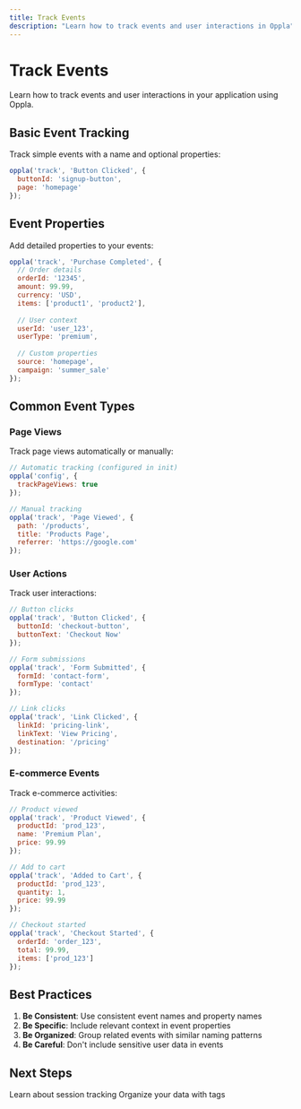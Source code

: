 ```yaml
---
title: Track Events
description: "Learn how to track events and user interactions in Oppla"
---
```


# Track Events

Learn how to track events and user interactions in your application using Oppla.

## Basic Event Tracking

Track simple events with a name and optional properties:

```javascript
oppla('track', 'Button Clicked', {
  buttonId: 'signup-button',
  page: 'homepage'
});
```

## Event Properties

Add detailed properties to your events:

```javascript
oppla('track', 'Purchase Completed', {
  // Order details
  orderId: '12345',
  amount: 99.99,
  currency: 'USD',
  items: ['product1', 'product2'],
  
  // User context
  userId: 'user_123',
  userType: 'premium',
  
  // Custom properties
  source: 'homepage',
  campaign: 'summer_sale'
});
```

## Common Event Types

### Page Views

Track page views automatically or manually:

```javascript
// Automatic tracking (configured in init)
oppla('config', {
  trackPageViews: true
});

// Manual tracking
oppla('track', 'Page Viewed', {
  path: '/products',
  title: 'Products Page',
  referrer: 'https://google.com'
});
```

### User Actions

Track user interactions:

```javascript
// Button clicks
oppla('track', 'Button Clicked', {
  buttonId: 'checkout-button',
  buttonText: 'Checkout Now'
});

// Form submissions
oppla('track', 'Form Submitted', {
  formId: 'contact-form',
  formType: 'contact'
});

// Link clicks
oppla('track', 'Link Clicked', {
  linkId: 'pricing-link',
  linkText: 'View Pricing',
  destination: '/pricing'
});
```

### E-commerce Events

Track e-commerce activities:

```javascript
// Product viewed
oppla('track', 'Product Viewed', {
  productId: 'prod_123',
  name: 'Premium Plan',
  price: 99.99
});

// Add to cart
oppla('track', 'Added to Cart', {
  productId: 'prod_123',
  quantity: 1,
  price: 99.99
});

// Checkout started
oppla('track', 'Checkout Started', {
  orderId: 'order_123',
  total: 99.99,
  items: ['prod_123']
});
```

## Best Practices

1. **Be Consistent**: Use consistent event names and property names
2. **Be Specific**: Include relevant context in event properties
3. **Be Organized**: Group related events with similar naming patterns
4. **Be Careful**: Don't include sensitive user data in events

## Next Steps

<CardGroup cols={2}>
  <Card
    title="Sessions"
    icon="clock"
    href="/analytics/sessions"
  >
    Learn about session tracking
  </Card>
  <Card
    title="Data Tags"
    icon="tag"
    href="/analytics/data-tags"
  >
    Organize your data with tags
  </Card>
</CardGroup> 